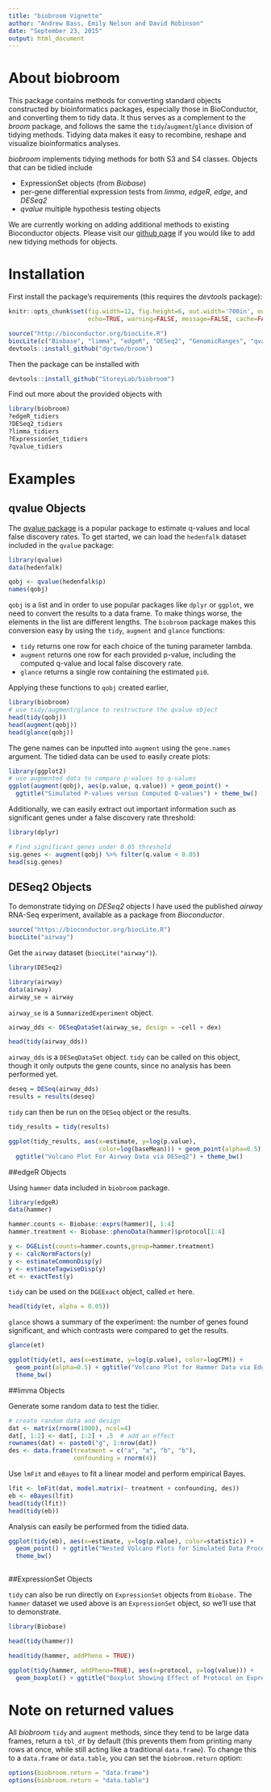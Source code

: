 ```yaml
---
title: "biobroom Vignette"
author: "Andrew Bass, Emily Nelson and David Robinson"
date: "September 23, 2015"
output: html_document
---
```


# About biobroom

This package contains methods for converting standard objects constructed by
bioinformatics packages, especially those in BioConductor, and converting them
to tidy data. It thus serves as a complement to the *broom* package, and
follows the same the `tidy`/`augment`/`glance` division of tidying methods.
Tidying data makes it easy to recombine, reshape and visualize bioinformatics
analyses.

*biobroom* implements tidying methods for both S3 and S4 classes. Objects that
can be tidied include

* ExpressionSet objects (from *Biobase*)
* per-gene differential expression tests from *limma*, *edgeR*, *edge*, and *DESeq2*
* *qvalue* multiple hypothesis testing objects

We are currently working on adding additional methods to existing Bioconductor
objects. Please visit our [github page](https://github.com/StoreyLab/biobroom)
if you would like to add new tidying methods for objects.

# Installation

First install the package's requirements (this requires the *devtools* package):

```r
knitr::opts_chunk$set(fig.width=12, fig.height=6, out.width='700in', out.height='350in', 
                      echo=TRUE, warning=FALSE, message=FALSE, cache=FALSE, dev='png')
```


```r
source("http://bioconductor.org/biocLite.R")
biocLite(c("Biobase", "limma", "edgeR", "DESeq2", "GenomicRanges", "qvalue"))
devtools::install_github("dgrtwo/broom")
```

Then the package can be installed with 

```r
devtools::install_github("StoreyLab/biobroom")
```

Find out more about the provided objects with

```r
library(biobroom)
?edgeR_tidiers
?DESeq2_tidiers
?limma_tidiers
?ExpressionSet_tidiers
?qvalue_tidiers
```

# Examples

## qvalue Objects

The [qvalue package](https://www.bioconductor.org/packages/release/bioc/html/qvalue.html)
is a popular package to estimate q-values and local false discovery rates. To get started,
we can load the `hedenfalk` dataset included in the `qvalue` package:
```r
library(qvalue)
data(hedenfalk)

qobj <- qvalue(hedenfalk$p)
names(qobj)
```

`qobj` is a list and in order to use popular packages like `dplyr` or `ggplot`,
we need to convert the results to a data frame. To make things worse, the elements
in the list are different lengths. The `biobroom` package makes this conversion easy
by using the `tidy`, `augment` and `glance` functions:

- `tidy` returns one row for each choice of the tuning parameter lambda.
- `augment` returns one row for each provided p-value, including the computed q-value and local false discovery rate.
- `glance` returns a single row containing the estimated `pi0`.

Applying these functions to `qobj` created earlier,  

```r
library(biobroom)
# use tidy/augment/glance to restructure the qvalue object
head(tidy(qobj))
head(augment(qobj))
head(glance(qobj))
```

The gene names can be inputted into `augment` using the `gene.names` argument.
The tidied data can be used to easily create plots:

```r
library(ggplot2)
# use augmented data to compare p-values to q-values
ggplot(augment(qobj), aes(p.value, q.value)) + geom_point() +
  ggtitle("Simulated P-values versus Computed Q-values") + theme_bw()
```

Additionally, we can easily extract out important information such as significant
genes under a false discovery rate threshold:
```r
library(dplyr)

# Find significant genes under 0.05 threshold
sig.genes <- augment(qobj) %>% filter(q.value < 0.05)
head(sig.genes)
```

## DESeq2 Objects

To demonstrate tidying on *DESeq2* objects I have used the published *airway* RNA-Seq experiment, available as a package from *Bioconductor*.

```r
source("https://bioconductor.org/biocLite.R")
biocLite("airway")
```
Get the `airway` dataset (`biocLite("airway")`).

```r
library(DESeq2)

library(airway)
data(airway)
airway_se = airway
```

`airway_se` is a `SummarizedExperiment` object.

```r
airway_dds <- DESeqDataSet(airway_se, design = ~cell + dex)

head(tidy(airway_dds))
```

`airway_dds` is a `DESeqDataSet` object. `tidy` can be called on this object, though it only outputs the gene counts, since no analysis has been performed yet.
```r
deseq = DESeq(airway_dds)
results = results(deseq)
```

`tidy` can then be run on the `DESeq` object or the results.

```r
tidy_results = tidy(results)

ggplot(tidy_results, aes(x=estimate, y=log(p.value),
                         color=log(baseMean))) + geom_point(alpha=0.5) +
  ggtitle("Volcano Plot For Airway Data via DESeq2") + theme_bw()
```

##edgeR Objects

Using `hammer` data included in `biobroom` package.
```r
library(edgeR)
data(hammer)

hammer.counts <- Biobase::exprs(hammer)[, 1:4]
hammer.treatment <- Biobase::phenoData(hammer)$protocol[1:4]

y <- DGEList(counts=hammer.counts,group=hammer.treatment)
y <- calcNormFactors(y)
y <- estimateCommonDisp(y)
y <- estimateTagwiseDisp(y)
et <- exactTest(y)
```

`tidy` can be used on the `DGEExact` object, called `et` here.

```r
head(tidy(et, alpha = 0.05))
```

`glance` shows a summary of the experiment: the number of genes found significant, and which contrasts were compared to get the results.

```r
glance(et)
```

```r
ggplot(tidy(et), aes(x=estimate, y=log(p.value), color=logCPM)) +
  geom_point(alpha=0.5) + ggtitle("Volcano Plot for Hammer Data via EdgeR") +
  theme_bw()
```

##limma Objects

Generate some random data to test the tidier.

```r
# create random data and design
dat <- matrix(rnorm(1000), ncol=4)
dat[, 1:2] <- dat[, 1:2] + .5  # add an effect
rownames(dat) <- paste0("g", 1:nrow(dat))
des <- data.frame(treatment = c("a", "a", "b", "b"),
                  confounding = rnorm(4))
```

Use `lmFit` and `eBayes` to fit a linear model and perform empirical Bayes.

```r
lfit <- lmFit(dat, model.matrix(~ treatment + confounding, des))
eb <- eBayes(lfit)
head(tidy(lfit))
head(tidy(eb))
```

Analysis can easily be performed from the tidied data.

```r
ggplot(tidy(eb), aes(x=estimate, y=log(p.value), color=statistic)) + 
  geom_point() + ggtitle("Nested Volcano Plots for Simulated Data Processed with limma") +
  theme_bw()
  
```


##ExpressionSet Objects

`tidy` can also be run directly on `ExpressionSet` objects from `Biobase.` The `hammer` dataset we used above is an `ExpressionSet` object, so we'll use that to demonstrate.

```r
library(Biobase)

head(tidy(hammer))

head(tidy(hammer, addPheno = TRUE))

ggplot(tidy(hammer, addPheno=TRUE), aes(x=protocol, y=log(value))) +
  geom_boxplot() + ggtitle("Boxplot Showing Effect of Protocol on Expression")
```

# Note on returned values

All *biobroom* `tidy` and `augment` methods, since they tend to be large data frames, return a `tbl_df` by default (this prevents them from printing many rows at once, while still acting like a traditional `data.frame`). To change this to a `data.frame` or `data.table`, you can set the `biobroom.return` option:

```r
options(biobroom.return = "data.frame")
options(biobroom.return = "data.table")
```
